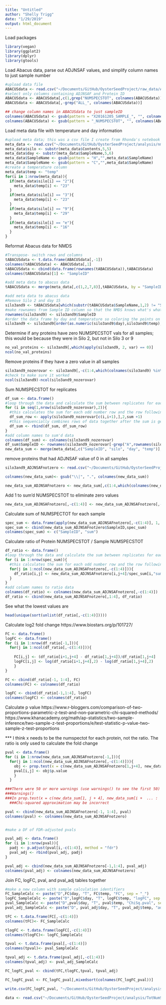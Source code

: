 ```yaml
---
title: "Untitled"
author: "Shelly Trigg"
date: "1/29/2019"
output: html_document
---
```


Load packages
```r
library(vegan)
library(ggplot2)
library(dplyr)
library(gtools)
```

Load Abacus data, parse out ADJNSAF values, and simplify column names to just sample number
```r
#upload data file
ABACUSdata <- read.csv("~/Documents/GitHub/OysterSeedProject/raw_data/ABACUS_output021417.tsv", sep = "\t", header=TRUE, stringsAsFactors = FALSE)
#select only columns containing ADJNSAF and Protein ID
ABACUSdata <- ABACUSdata[,c(1,grep("NUMSPECSTOT", colnames(ABACUSdata)))]
ABACUSdata <- ABACUSdata[,-grep("ALL_", colnames(ABACUSdata))]

## change column names in ABACUSdata to just sampleID
colnames(ABACUSdata) <- gsub(pattern = "X20161205_SAMPLE_", "", colnames(ABACUSdata))
colnames(ABACUSdata) <- gsub(pattern = "_NUMSPECSTOT", "", colnames(ABACUSdata))
```

Load meta data file with temperature and day information
```r
#upload meta data; this was a csv file I create from Rhonda's notebook entry: https://github.com/Ellior2/Ellior2.github.io/blob/master/_posts/2017-3-11-NMDS-analysis.md
meta_data <- read.csv("~/Documents/GitHub/OysterSeedProject/analysis/nmds_R/Rhonda_new_sample_names.csv", header = TRUE, stringsAsFactors = FALSE)
meta_data$silo <- substr(meta_data$Contents,5,5)
meta_data$day <- substr(meta_data$SampleName,5,6)
meta_data$SampleName <- gsub(pattern = "H","",meta_data$SampleName)
meta_data$SampleName <- gsub(pattern = "C","",meta_data$SampleName)
#create a temperature column
meta_data$temp <- "temp"
for(i in 1:nrow(meta_data)){
  if(meta_data$silo[i] == "2"){
    meta_data$temp[i] <- "23"
  }
  if(meta_data$silo[i] == "3"){
    meta_data$temp[i] <- "23"
  }
  if(meta_data$silo[i] == "9"){
    meta_data$temp[i] <- "29"
  }
  if(meta_data$silo[i] == "e"){
    meta_data$temp[i] <- "16"
  }
}
```

Reformat Abacus data for NMDS
```r
#Transpose- switch rows and columns
tABACUSdata <- t.data.frame(ABACUSdata[,-1])
colnames(tABACUSdata) <- ABACUSdata[,1]
tABACUSdata <- cbind(data.frame(rownames(tABACUSdata)),tABACUSdata)
colnames(tABACUSdata)[1] <- "SampleID"

#add meta data to abacus data
tABACUSdata <- merge(meta_data[,c(1,2,7,8)],tABACUSdata, by = "SampleID")

#add meta data to abacus data
#Remove Silo 2 and day 15
silo3and9 <- tABACUSdata[which(substr(tABACUSdata$SampleName,1,2) != "S2" & tABACUSdata$day != "15"),]
#make rownames from Sample ID column so that the NMDS knows what's what
rownames(silo3and9) <- silo3and9$SampleID
#order the data frame by day and temperature so coloring the points on the plot is easier
silo3and9 <- silo3and9[order(as.numeric(silo3and9$day),silo3and9$temp),]

```

Determine if any proteins have zero NUMSPECSTOT vals for all samples; this would be because they were in Silo 2, but not in Silo 3 or 9
```r
no_val_proteins <- silo3and9[,which(apply(silo3and9, 2, var) == 0)]
ncol(no_val_proteins)
```

Remove proteins if they have a zero value in all samples
```r
silo3and9_nozerovar <- silo3and9[,-c(1:4,which(colnames(silo3and9) %in% colnames(no_val_proteins)))]
#check to make sure it worked
ncol(silo3and9)-ncol(silo3and9_nozerovar)
```

Sum NUMSPECSTOT for replicates
```r
df_sum <- data.frame()
#loop through the data and calculate the sum between replicates for each protein
for (i in seq(1,nrow(silo3and9_nozerovar),2)){
  #this calculates the sum for each odd number row and the row following it
  df_sum_row <- apply(silo3and9_nozerovar[c(i,i+1),],2,sum +1)
  #this sequencially combines rows of data together after the sum is generated
  df_sum <- rbind(df_sum, df_sum_row)
}
#add column names to sum'd data
colnames(df_sum) <- colnames(silo3and9_nozerovar)
df_sum$SampleID <- rownames(silo3and9_nozerovar[-grep("A",rownames(silo3and9_nozerovar)),])
new_data_sum <- merge(meta_data[,c("SampleID", "silo", "day", "temp")],df_sum, by = "SampleID")

```

remove proteins that had ADJNSAF value of 0 in all samples
```r
silo3and9_ADJNSAFnotzero <- read.csv("~/Documents/GitHub/OysterSeedProject/analysis/nmds_R/silo3and9_nozerovals.csv", stringsAsFactors = FALSE)

colnames(new_data_sum)<- gsub("\\|", ".", colnames(new_data_sum))

new_data_sum_ADJNSAFnotzero <- new_data_sum[,c(1:4,which(colnames(new_data_sum) %in% colnames(silo3and9_ADJNSAFnotzero[,-c(1:3)])))]
```

Add 1 to sum'd NUMSPECSTOT to eliminate zero values
```r
new_data_sum_ADJNSAFnotzero[,-c(1:4)] <- new_data_sum_ADJNSAFnotzero[,-c(1:4)] +1
```



Calculate sum of NUMSPECTOT for each sample
```r
spec_sum <- data.frame(apply(new_data_sum_ADJNSAFnotzero[,-c(1:4)], 1, sum))
spec_sum <- cbind(new_data_sum_ADJNSAFnotzero$SampleID,spec_sum)
colnames(spec_sum) <- c("SampleID", "sum")

```


Calculate ratio of Protein NUMSPECSTOT / Sample NUMSPECSTOT
```r
df_ratio <- data.frame()
#loop through the data and calculate the sum between replicates for each protein
for (i in 1:nrow(spec_sum)){
  #this calculates the sum for each odd number row and the row following it
  for(j in 1:ncol(new_data_sum_ADJNSAFnotzero[,-c(1:4)])){
    df_ratio[i,j] <- new_data_sum_ADJNSAFnotzero[i,j+4]/spec_sum[i,"sum"]*100000
  }  
}
#add column names to ratio data
colnames(df_ratio) <- colnames(new_data_sum_ADJNSAFnotzero[,-c(1:4)])
df_ratio <- cbind(new_data_sum_ADJNSAFnotzero[,1:4], df_ratio)
```


See what the lowest values are
```r
head(unique(sort(unlist(df_ratio[,-c(1:4)]))))
```

Calculate log2 fold change
https://www.biostars.org/p/101727/

```r
FC <- data.frame()
logFC <- data.frame()
for (i in 1:nrow(df_ratio[-1,])){
  for(j in 1:ncol(df_ratio[,-c(1:4)])){
    
    FC[i,j] <- (df_ratio[i+1,j+4] - df_ratio[1,j+4])/df_ratio[1,j+4]
    logFC[i,j] <- log(df_ratio[i+1,j+4],2) - log(df_ratio[1,j+4],2)
    }
}

FC <- cbind(df_ratio[-1, 1:4], FC)
colnames(FC) <- colnames(df_ratio)

logFC <- cbind(df_ratio[-1,1:4], logFC)
colnames(logFC) <- colnames(df_ratio)


```

Calculate p value
https://www.r-bloggers.com/comparison-of-two-proportions-parametric-z-test-and-non-parametric-chi-squared-methods/
https://www.khanacademy.org/math/ap-statistics/two-sample-inference/two-sample-z-test-proportions/e/test-statistic-p-value-two-sample-z-test-proportions

*** I think x needs to be the numspectot for each protein, not the ratio. The ratio is only used to calculate the fold change

```r
pval <- data.frame()
for (i in 1:nrow(new_data_sum_ADJNSAFnotzero[-1,])){
  for(j in 1:ncol(new_data_sum_ADJNSAFnotzero[,-c(1:4)])){
    obj <- prop.test(x = c(new_data_sum_ADJNSAFnotzero[1,j+4], new_data_sum_ADJNSAFnotzero[i+1,j+4]), n = c(spec_sum[1,"sum"],spec_sum[i+1,"sum"]), correct = FALSE) 
    pval[i,j] <- obj$p.value
    }
  }

###There were 50 or more warnings (use warnings() to see the first 50)
###Warnings()
###In prop.test(x = c(new_data_sum[1, j + 4], new_data_sum[i +  ... :
  ###Chi-squared approximation may be incorrect

pval <- cbind(new_data_sum_ADJNSAFnotzero[-1, 1:4], pval)
colnames(pval) <- colnames(new_data_sum_ADJNSAFnotzero)


#make a DF of FDR-adjusted pvals

pval_adj <- data.frame()
for (i in 1:nrow(pval)){
  padj <- p.adjust(pval[i,-c(1:4)], method = "fdr")
  pval_adj <- rbind(pval_adj, padj)
}

pval_adj <- cbind(new_data_sum_ADJNSAFnotzero[-1,1:4], pval_adj)
colnames(pval_adj) <- colnames(new_data_sum_ADJNSAFnotzero)

```

Join FC, logFC, pval, and pval_adj tables together

```r
#make a new column with sample calculation identifiers
FC_SampleCalc <- paste("D",FC$day, "T", FC$temp, "FC", sep = "_")
logFC_SampleCalc <- paste("D",logFC$day, "T", logFC$temp, "logFC", sep = "_")
pval_SampleCalc <- paste("D",pval$day, "T", pval$temp, "ChiSq.pval", sep = "_")
pval_adj_SampleCalc <- paste("D", pval_adj$day, "T", pval_adj$temp, "adj.ChiSq.pval", sep = "_")

tFC <- t.data.frame(FC[,-c(1:4)])
colnames(tFC)<- FC_SampleCalc

tlogFC <- t.data.frame(logFC[,-c(1:4)])
colnames(tlogFC)<- logFC_SampleCalc

tpval <- t.data.frame(pval[,-c(1:4)])
colnames(tpval)<- pval_SampleCalc

tpval_adj <- t.data.frame(pval_adj[,-c(1:4)])
colnames(tpval_adj) <- pval_adj_SampleCalc

FC_logFC_pval <- cbind(tFC,tlogFC,tpval, tpval_adj)

FC_logFC_pval <- FC_logFC_pval[,mixedsort(colnames(FC_logFC_pval))]

```

```r
write.csv(FC_logFC_pval, "~/Documents/GitHub/OysterSeedProject/analysis/TotNumSpecRatio_FC_Pval/sumNUMSPECSTOT_plus1_ratioFC_logFC_pval.csv", quote = FALSE)

```


```r
data <- read.csv("~/Documents/GitHub/OysterSeedProject/analysis/TotNumSpecRatio_FC_Pval/sumNUMSPECSTOT_plus1_ratioFC_logFC_pval.csv", stringsAsFactors = FALSE)

```